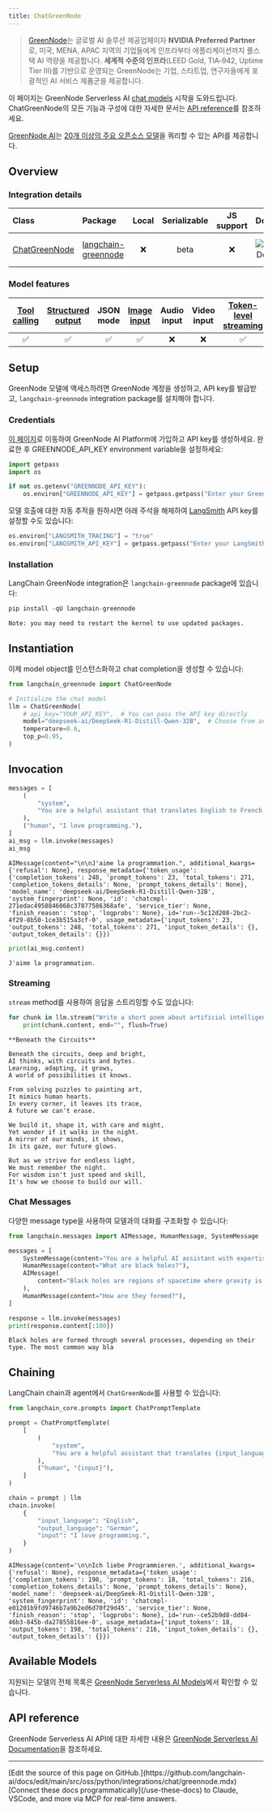 ```yaml
---
title: ChatGreenNode
---
```


>[GreenNode](https://greennode.ai/)는 글로벌 AI 솔루션 제공업체이자 **NVIDIA Preferred Partner**로, 미국, MENA, APAC 지역의 기업들에게 인프라부터 애플리케이션까지 풀스택 AI 역량을 제공합니다. **세계적 수준의 인프라**(LEED Gold, TIA‑942, Uptime Tier III)를 기반으로 운영되는 GreenNode는 기업, 스타트업, 연구자들에게 포괄적인 AI 서비스 제품군을 제공합니다.

이 페이지는 GreenNode Serverless AI [chat models](/oss/python/langchain/models) 시작을 도와드립니다. ChatGreenNode의 모든 기능과 구성에 대한 자세한 문서는 [API reference](https://python.langchain.com/api_reference/greennode/chat_models/langchain_greennode.chat_models.ChatGreenNode.html)를 참조하세요.

[GreenNode AI](https://greennode.ai/)는 [20개 이상의 주요 오픈소스 모델](https://aiplatform.console.greennode.ai/models)을 쿼리할 수 있는 API를 제공합니다.

## Overview

### Integration details

| Class | Package | Local | Serializable | JS support | Downloads | Version |
| :--- | :--- | :---: | :---: |  :---: | :---: | :---: |
| [ChatGreenNode](https://python.langchain.com/api_reference/greennode/chat_models/langchain_greennode.chat_models.ChatGreenNode.html) | [langchain-greennode](https://python.langchain.com/api_reference/greennode/index.html) | ❌ | beta | ❌ | ![PyPI - Downloads](https://img.shields.io/pypi/dm/langchain-greennode?style=flat-square&label=%20) | ![PyPI - Version](https://img.shields.io/pypi/v/langchain-greennode?style=flat-square&label=%20) |

### Model features

| [Tool calling](/oss/python/langchain/tools) | [Structured output](/oss/python/langchain/structured-output) | JSON mode | [Image input](/oss/python/langchain/messages#multimodal) | Audio input | Video input | [Token-level streaming](/oss/python/langchain/streaming#llm-tokens) | Native async | [Token usage](/oss/python/langchain/models#token-usage) | [Logprobs](/oss/python/langchain/models#log-probabilities) |
| :---: | :---: | :---: | :---: |  :---: | :---: | :---: | :---: | :---: | :---: |
| ✅ | ✅ | ✅ | ✅ | ❌ | ❌ | ✅ | ✅ | ✅ | ❌ |

## Setup

GreenNode 모델에 액세스하려면 GreenNode 계정을 생성하고, API key를 발급받고, `langchain-greennode` integration package를 설치해야 합니다.

### Credentials

[이 페이지](https://aiplatform.console.greennode.ai/api-keys)로 이동하여 GreenNode AI Platform에 가입하고 API key를 생성하세요. 완료한 후 GREENNODE_API_KEY environment variable을 설정하세요:

```python
import getpass
import os

if not os.getenv("GREENNODE_API_KEY"):
    os.environ["GREENNODE_API_KEY"] = getpass.getpass("Enter your GreenNode API key: ")
```

모델 호출에 대한 자동 추적을 원하시면 아래 주석을 해제하여 [LangSmith](https://docs.smith.langchain.com/) API key를 설정할 수도 있습니다:

```python
os.environ["LANGSMITH_TRACING"] = "true"
os.environ["LANGSMITH_API_KEY"] = getpass.getpass("Enter your LangSmith API key: ")
```

### Installation

LangChain GreenNode integration은 `langchain-greennode` package에 있습니다:

```python
pip install -qU langchain-greennode
```

```output
Note: you may need to restart the kernel to use updated packages.
```

## Instantiation

이제 model object를 인스턴스화하고 chat completion을 생성할 수 있습니다:

```python
from langchain_greennode import ChatGreenNode

# Initialize the chat model
llm = ChatGreenNode(
    # api_key="YOUR_API_KEY",  # You can pass the API key directly
    model="deepseek-ai/DeepSeek-R1-Distill-Qwen-32B",  # Choose from available models
    temperature=0.6,
    top_p=0.95,
)
```

## Invocation

```python
messages = [
    (
        "system",
        "You are a helpful assistant that translates English to French. Translate the user sentence.",
    ),
    ("human", "I love programming."),
]
ai_msg = llm.invoke(messages)
ai_msg
```

```output
AIMessage(content="\n\nJ'aime la programmation.", additional_kwargs={'refusal': None}, response_metadata={'token_usage': {'completion_tokens': 248, 'prompt_tokens': 23, 'total_tokens': 271, 'completion_tokens_details': None, 'prompt_tokens_details': None}, 'model_name': 'deepseek-ai/DeepSeek-R1-Distill-Qwen-32B', 'system_fingerprint': None, 'id': 'chatcmpl-271edac4958846068c37877586368afe', 'service_tier': None, 'finish_reason': 'stop', 'logprobs': None}, id='run--5c12d208-2bc2-4f29-8b50-1ce3b515a3cf-0', usage_metadata={'input_tokens': 23, 'output_tokens': 248, 'total_tokens': 271, 'input_token_details': {}, 'output_token_details': {}})
```

```python
print(ai_msg.content)
```

```output
J'aime la programmation.
```

### Streaming

`stream` method를 사용하여 응답을 스트리밍할 수도 있습니다:

```python
for chunk in llm.stream("Write a short poem about artificial intelligence"):
    print(chunk.content, end="", flush=True)
```

```output
**Beneath the Circuits**

Beneath the circuits, deep and bright,
AI thinks, with circuits and bytes.
Learning, adapting, it grows,
A world of possibilities it knows.

From solving puzzles to painting art,
It mimics human hearts.
In every corner, it leaves its trace,
A future we can't erase.

We build it, shape it, with care and might,
Yet wonder if it walks in the night.
A mirror of our minds, it shows,
In its gaze, our future glows.

But as we strive for endless light,
We must remember the night.
For wisdom isn't just speed and skill,
It's how we choose to build our will.
```

### Chat Messages

다양한 message type을 사용하여 모델과의 대화를 구조화할 수 있습니다:

```python
from langchain.messages import AIMessage, HumanMessage, SystemMessage

messages = [
    SystemMessage(content="You are a helpful AI assistant with expertise in science."),
    HumanMessage(content="What are black holes?"),
    AIMessage(
        content="Black holes are regions of spacetime where gravity is so strong that nothing, including light, can escape from them."
    ),
    HumanMessage(content="How are they formed?"),
]

response = llm.invoke(messages)
print(response.content[:100])
```

```output
Black holes are formed through several processes, depending on their type. The most common way bla
```

## Chaining

LangChain chain과 agent에서 `ChatGreenNode`를 사용할 수 있습니다:

```python
from langchain_core.prompts import ChatPromptTemplate

prompt = ChatPromptTemplate(
    [
        (
            "system",
            "You are a helpful assistant that translates {input_language} to {output_language}.",
        ),
        ("human", "{input}"),
    ]
)

chain = prompt | llm
chain.invoke(
    {
        "input_language": "English",
        "output_language": "German",
        "input": "I love programming.",
    }
)
```

```output
AIMessage(content='\n\nIch liebe Programmieren.', additional_kwargs={'refusal': None}, response_metadata={'token_usage': {'completion_tokens': 198, 'prompt_tokens': 18, 'total_tokens': 216, 'completion_tokens_details': None, 'prompt_tokens_details': None}, 'model_name': 'deepseek-ai/DeepSeek-R1-Distill-Qwen-32B', 'system_fingerprint': None, 'id': 'chatcmpl-e01201b9fd9746b7a9b2ed6d70f29d45', 'service_tier': None, 'finish_reason': 'stop', 'logprobs': None}, id='run--ce52b9d8-dd84-46b3-845b-da27855816ee-0', usage_metadata={'input_tokens': 18, 'output_tokens': 198, 'total_tokens': 216, 'input_token_details': {}, 'output_token_details': {}})
```

## Available Models

지원되는 모델의 전체 목록은 [GreenNode Serverless AI Models](https://greennode.ai/product/model-as-a-service)에서 확인할 수 있습니다.

## API reference

GreenNode Serverless AI API에 대한 자세한 내용은 [GreenNode Serverless AI Documentation](https://helpdesk.greennode.ai/portal/en/kb/articles/greennode-maas-api)을 참조하세요.

---

<Callout icon="pen-to-square" iconType="regular">
    [Edit the source of this page on GitHub.](https://github.com/langchain-ai/docs/edit/main/src/oss/python/integrations/chat/greennode.mdx)
</Callout>
<Tip icon="terminal" iconType="regular">
    [Connect these docs programmatically](/use-these-docs) to Claude, VSCode, and more via MCP for    real-time answers.
</Tip>
